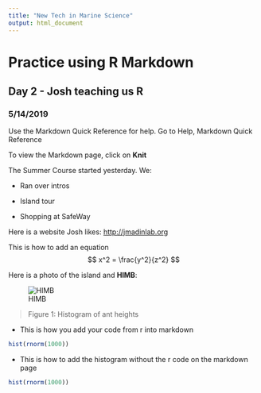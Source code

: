 ```yaml
---
title: "New Tech in Marine Science"
output: html_document
---
```


# Practice using R Markdown

## Day 2 - Josh teaching us R

### 5/14/2019


Use the Markdown Quick Reference for help. Go to Help, Markdown Quick Reference

To view the Markdown page, click on **Knit**

The Summer Course started yesterday. We:
 
 - Ran over intros
 
 - Island tour
 
 - Shopping at SafeWay
 
 Here is a website Josh likes: <http://jmadinlab.org>
 
 This is how to add an equation
 $$ x^2 = \frac{y^2}{z^2} $$
 
 Here is a photo of the island and **HIMB**:
 
 ![HIMB](data/download.jpg)
 
 > Figure 1: Histogram of ant heights
 
 - This is how you add your code from r into markdown
```r
hist(rnorm(1000))
```
 
- This is how to add the histogram without the r code on the markdown page
```r
hist(rnorm(1000))
```


 
